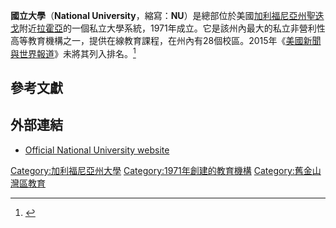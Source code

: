{{Infobox university
|name = National University
|image = 
|motto = {{lang-la|Discendo Vivimus}}（We live through learning）
|established = 1971
|type = [[私立大學|私立大學]]
|endowment = $5.523億（2014）<ref>{{cite web | title = U.S. and Canadian Institutions Listed by Fiscal Year 2014 Endowment Market Value and Percentage Change in Endowment Market Value from FY 2013 to FY 2014 | work = 2014 NACUBO-Commonfund Study of Endowments | publisher = National Association of College and University Business Officers | url = http://www.nacubo.org/Documents/EndowmentFiles/2014_Endowment_Market_Values_Revised.pdf | accessdate = 2015-02-12 | deadurl = yes | archiveurl = https://web.archive.org/web/20170223091003/http://www.nacubo.org/Documents/EndowmentFiles/2014_Endowment_Market_Values_Revised.pdf | archivedate = 2017-02-23 }}</ref>
|chancellor = Michael R. Cunningham, Ph.D.
|provost = Debra Bean
|students = 24,458<ref name="Student enrollment">Western Association of Schools and Colleges (2014). [http://www.wascsenior.org/institutions/national-university Statement of Accreditation Status National University] {{Wayback|url=http://www.wascsenior.org/institutions/national-university |date=20161008180827 }}, 2014-06-25</ref>
|undergrad = 12,278<ref name="Student enrollment"/>
|postgrad = 12,180<ref name="Student enrollment"/>
|faculty = 2,721
|city           = [[拉霍亞|拉霍亞]]
|state          = [[加利福尼亞州|加利福尼亞州]]
|country        = [[美國|美國]]
|campus =      都市，28個校區
|colors = 藍色和淺灰 {{color box|#000080}}{{color box|#D3D3D3}}
|website= [http://www.nu.edu/ www.nu.edu]
|logo = 
}}
'''國立大學'''（'''National University'''，縮寫：'''NU'''）是總部位於美國[[加利福尼亞州|加利福尼亞州]][[聖迭戈|聖迭戈]]附近[[拉霍亞|拉霍亞]]的一個私立大學系統，1971年成立。它是該州內最大的私立非營利性高等教育機構之一，提供在線教育課程，在州內有28個校區。2015年《[[美國新聞與世界報道|美國新聞與世界報道]]》未將其列入排名。<ref>{{cite web|title=National University|url=http://colleges.usnews.rankingsandreviews.com/best-colleges/national-university-11460|publisher=[[美國新聞與世界報道|美國新聞與世界報道]]|accessdate=2015-03-24|archive-date=2016-08-27|archive-url=https://web.archive.org/web/20160827230530/http://colleges.usnews.rankingsandreviews.com/best-colleges/national-university-11460|dead-url=no}}</ref>

== 參考文獻==
{{reflist}}

==外部連結==
{{Portal|大學}}
* [http://www.nu.edu/ Official National University website]{{Wayback|url=http://www.nu.edu/ |date=20190510000835 }}

{{加利福尼亞州的學院和大學}}

[[Category:加利福尼亞州大學|Category:加利福尼亞州大學]]
[[Category:1971年創建的教育機構|Category:1971年創建的教育機構]]
[[Category:舊金山灣區教育|Category:舊金山灣區教育]]
